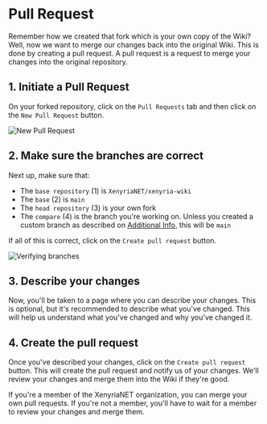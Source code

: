 # Pull Request

Remember how we created that fork which is your own copy of the Wiki? Well, now we want to merge our changes back into the original Wiki. This is done by creating a pull request. A pull request is a request to merge your changes into the original repository.

## 1. Initiate a Pull Request

On your forked repository, click on the `Pull Requests` tab and then click on the `New Pull Request` button.

![New Pull Request](/assets/meta/guide5.webp)

## 2. Make sure the branches are correct

Next up, make sure that:

- The `base repository` (1) is `XenyriaNET/xenyria-wiki`
- The `base` (2) is `main`
- The `head repository` (3) is your own fork
- The `compare` (4) is the branch you're working on. Unless you created a custom branch as described on [Additional Info](/meta/additional-info.md), this will be `main`

If all of this is correct, click on the `Create pull request` button.

![Verifying branches](/assets/meta/guide6.webp)

## 3. Describe your changes

Now, you'll be taken to a page where you can describe your changes. This is optional, but it's recommended to describe what you've changed. This will help us understand what you've changed and why you've changed it.

## 4. Create the pull request

Once you've described your changes, click on the `Create pull request` button. This will create the pull request and notify us of your changes. We'll review your changes and merge them into the Wiki if they're good.

<Info>
  If you're a member of the XenyriaNET organization, you can merge your own pull
  requests. If you're not a member, you'll have to wait for a member to review
  your changes and merge them.
</Info>
